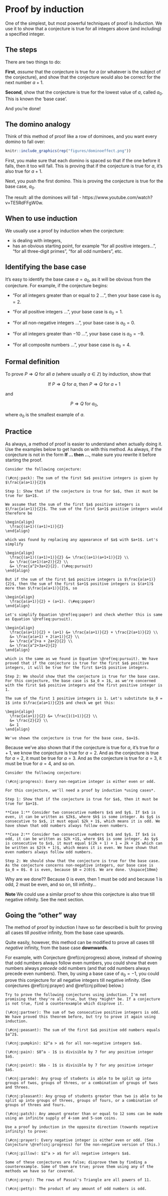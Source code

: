# Proof by induction

One of the simplest, but most powerful techniques of proof is *Induction*. We use it to show that a conjecture is true for all integers above (and including) a specified integer. 

## The steps

There are two things to do:

**First**, *assume* that the conjecture is true for $a$ (or whatever is the subject of the conjecture), and show that the conjecture would also be correct for the next number $a + 1$.

**Second**, show that the conjecture is true for the lowest value of $a$, called $a_0$. This is known the 'base case'. 

And you're done!

## The domino analogy

Think of this method of proof like a row of dominoes, and you want every domino to fall over:

```r
knitr::include_graphics(rep("figures/dominoeffect.png"))
```

First, you make sure that each domino is spaced so that if the one before it falls, then it too will fall. This is proving that if the conjecture is true for $a$, it's also true for $a+1$. 

Next, you push the first domino. This is proving the conjecture is true for the base case, $a_0$. 

The result: all the dominoes will fall - https://www.youtube.com/watch?v=TE5RdFFgW0w.

## When to use induction

We usually use a proof by induction when the conjecture:

- is dealing with integers,
- has an obvious starting point, for example "for all positive integers...", "for all three-digit primes", "for all odd numbers", etc.

## Identifying the base case

It's easy to identify the base case $a = a_0$, as it will be obvious from the conjecture. For example, if the conjecture begins:

- "For all integers greater than or equal to 2 ...", then your base case is $a_0 = 2$. 
    
- "For all positive integers ...", your base case is  $a_0 = 1$. 
    
- "For all non-negative integers ...", your base case is $a_0 = 0$.
    
- "For all integers greater than $-10$ ...", your base case is  $a_0 = -9$.
    
- "For all composite numbers ...", your base case is  $a_0 = 4$.


## Formal definition

To prove $P \Rightarrow Q$ for all $a$ (where usually $a \in \mathbb Z$) by induction, show that

<center>

If $P \Rightarrow Q$ for $a$, then $P \Rightarrow Q$ for $a+1$

</center>

and

<center>

$P \Rightarrow Q$ for $a_0$,

</center>

where $a_0$ is the smallest example of $a$.

## Practice

As always, a method of proof is easier to understand when actually doing it. Use the examples below to get hands on with this method. As always, if the conjecture is not in the form **If ... then ...**, make sure you rewrite it before starting the proof.

```example
Consider the following conjecture:

(\#cnj:pack): The sum of the first $a$ positive integers is given by $\frac{a(a+1)}{2}$

```

```proof
Step 1: Show that if the conjecture is true for $a$, then it must be true for $a+1$.

We assume that the sum of the first $a$ positive integers is $\frac{a(a+1)}{2}$. The sum of the first $a+1$ positive integers would therefore be

\begin{align}
  \frac{(a+1)((a+1)+1)}{2}
\end{align}

which was found by replacing any appearance of $a$ with $a+1$. Let's simplify

\begin{align}
  \frac{(a+1)((a+1)+1)}{2} &= \frac{(a+1)(a+1+1)}{2} \\
  &= \frac{(a+1)(a+2)}{2} \\
  &= \frac{a^2+3a+2}{2}. (\#eq:pursuit)
\end{align}

But if the sum of the first $a$ positive integers is $\frac{a(a+1)}{2}$, then the sum of the first $a+1$ positive integers is $(a+1)$ more than $\frac{a(a+1)}{2}$, so

\begin{align}
  \frac{a(a+1)}{2} + (a+1). (\#eq:paper)
\end{align}

Let's simplify Equation \@ref(eq:paper) and check whether this is same as Equation \@ref(eq:pursuit).

\begin{align}
  \frac{a(a+1)}{2} + (a+1) &= \frac{a(a+1)}{2} + \frac{2(a+1)}{2} \\
  &= \frac{a(a+1) + 2(a+1)}{2} \\
  &= \frac{a^2+a + 2a+2}{2} \\
  &= \frac{a^2+3a+2}{2}
\end{align}

which is the same as we found in Equation \@ref(eq:pursuit). We have proved that if the conjecture is true for the first $a$ positive integers, it will be true for the first $a+1$ positive integers.

Step 2: We should show that the conjecture is true for the base case. For this conjecture, the base case is $a_0 = 1$, as we're concerned with the first $a$ positive integers and the first positive integer is 1.

The sum of the first 1 positive integers is 1. Let's substitute $a_0 = 1$ into $\frac{a(a+1)}{2}$ and check we get this:

\begin{align}
  \frac{a(a+1)}{2} &= \frac{1(1+1)}{2} \\
  &= \frac{2}{2} \\
  &= 1
\end{align}
    
We've shown the conjecture is true for the base case, $a=1$.

```

Because we've also shown that if the conjecture is true for $a$, it's true for $a+1$, we know the conjecture is true for $a=2$. And as the conjecture is true for $a=2$, it must be true for $a=3$. And as the conjecture is true for $a=3$, it must be true for $a=4$, and so on.

```example
Consider the following conjecture:

(\#cnj:progress): Every non-negative integer is either even or odd.

For this conjecture, we'll need a proof by induction *using cases*.

```

```proof
Step 1: Show that if the conjecture is true for $a$, then it must be true for $a+1$.

**Case 1:** Consider two consecutive numbers $x$ and $y$. If $x$ is even, it can be written as $2k$, where $k$ is some integer. As $y$ is consecutive to $x$, it must equal $2k + 1$, which means it is odd. We have shown that odd numbers always follow even numbers.

**Case 2:** Consider two consecutive numbers $x$ and $y$. If $x$ is odd, it can be written as $2k +1$, where $k$ is some integer. As $y$ is consecutive to $x$, it must equal $(2k + 1) + 1 = 2k + 2$ which can be written as $2(k + 1)$, which means it is even. We have shown that even numbers always follow odd numbers.

Step 2: We should show that the conjecture is true for the base case. As the conjecture concerns non-negative integers, our base case is $a_0 = 0$. 0 is even, because $0 = 2(0)$. We are done. \hspace{10mm}

```

Why are we done?? Because 0 is even, then 1 must be odd and because 1 is odd, 2 must be even, and so on, till infinity... 

<div class="alert alert-warning" role="alert">
<strong>Note
</strong> We could use a similar proof to show this conjecture is also true till negative infinity. See the next section.
</div>

## Going the "other" way

The method of proof by induction I have so far described is built for proving all cases till *positive* infinity, from the base case upwards.

Quite easily, however, this method can be modified to prove all cases till *negative* infinity, from the base case **downwards**. 

For example, with Conjecture \@ref(cnj:progress) above, instead of showing that odd numbers always follow even numbers, you could show that even numbers always *precede* odd numbers (and that odd numbers always precede even numbers). Then, by using a base case of $a_0 = -1$, you could prove this conjecture for all negative integers till negative infinity. (See conjectures \@ref(cnj:prayer) and \@ref(cnj:pillow) below.)

<div class="alert alert-info" role="alert">
```exercise
Try to prove the following conjectures using induction. I'm not promising that they're all true, but they *might* be. If a conjecture is not true, find a counterexample which disprove it.

(\#cnj:partner): The sum of two consecutive positive integers is odd. We have proved this theorem before, but try to prove it again using induction.
        
(\#cnj:peasant): The sum of the first $a$ positive odd numbers equals $a^2$.
        
(\#cnj:pumpkin): $2^a > a$ for all non-negative integers $a$.
        
(\#cnj:pain): $8^a - 1$ is divisible by 7 for any positive integer $a$.
        
(\#cnj:point): $8a - 1$ is divisible by 7 for any positive integer $a$.
        
(\#cnj:parade): Any group of students is able to be split up into groups of twos, groups of threes, or a combination of groups of twos and threes.
        
(\#cnj:pleasant): Any group of students greater than two is able to be split up into groups of threes, groups of fours, or a combination of groups of threes and fours.
        
(\#cnj:patch): Any amount greater than or equal to 12 soms can be made using an infinite supply of 4-som and 5-som coins.

```

```exercise
Use a proof by induction in the opposite direction (towards negative infinity) to prove:
  
(\#cnj:prayer): Every negative integer is either even or odd. (See Conjecture \@ref(cnj:progress) for the non-negative version of this.)
        
(\#cnj:pillow): $2^a > a$ for all negative integers $a$.

```

```exercise
Some of these conjectures are false; disprove them by finding a counterexample. Some of them are true; prove them using any of the methods we have so far covered.

(\#cnj:prey): The rows of Pascal's Triangle are all powers of 11.
  
(\#cnj:petty): The product of any amount of odd numbers is odd.


```

</div>

<!-- (\#cnj:halt): DELETE If an integer $n$ is not divisible by 3,  then $n^2=3k+1$ where $k$ is a whole number -->

<!-- Today's date is 03/12/2020, which contains lots of repeated digits: three 0's and three 2's. The last three dates with *no* repeated digits were probably before you were born: 23/06/1987, 24/06/1987 and 25/06/1987. <br /> (\#cnj:handicap): The next date this will happen is over 300 years in the future. -->

        
<!-- The game Tenzi (https://ilovetenzi.com) uses forty 6-sided dice, each numbered 1 to 6. <br /> (\#cnj:heroine): If you roll all forty dice at the same time, at least seven will land on the same number. -->

<!-- You have 27 small cubes, 3 each of nine different colours. <br /> (\#cnj:hypothesis): You can use all these small cubes to make a 3 x 3 x 3 cube so that *each* face of the bigger cube contains one of each of the nine colours. -->

<!-- private platform pan peak passion please person -->